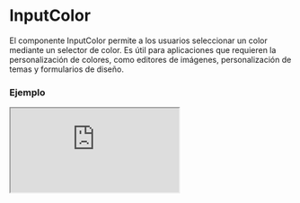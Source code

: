 # InputColor

El componente InputColor permite a los usuarios seleccionar un color mediante un selector de color. Es útil para aplicaciones que requieren la personalización de colores, como editores de imágenes, personalización de temas y formularios de diseño.


### Ejemplo

<Iframe minHeightIframe="30dvh" src="https://fenextjs-component-storybook.vercel.app/iframe.html?args=&id=input-inputcolor--index&viewMode=story" />

### Importacion

Para importar el componente InputColor, se puede hacer desde fenextjs

```tsx copy
import { InputColor } from "fenextjs";
```

### Parametros

| Parametro | Tipo | Requerido | Default | Descripcion |
| --------- | ---- | --------- | ------- | ----------- |
| defaultValue | string | no | '' | Valor predeterminado del selector de color cuando se renderiza por primera vez. |
| value | string | no | undefined | Valor del selector de color, si se proporciona, anula el valor predeterminado. |
| onChange | (color: string) =\> void | no | undefined | Función que se ejecuta cuando el color seleccionado cambia. |
| className | string | no | '' | Clase CSS adicional para el contenedor del selector de color. |
| disabled | boolean | no | false | Indica si el selector de color está deshabilitado. |

### Storybook

Para ver el storybook del componente lo puede hacer con este [link](https://fenextjs-component-storybook.vercel.app/?path=/story/input-inputcolor--index)

### Usos

- Selector de color por defecto

```tsx copy
<InputColor defaultValue="#ff0000" onChange={(color) => console.log(color)} />
```

- Selector de color deshabilitado

```tsx copy
<InputColor defaultValue="#00ff00" disabled={true} />
```

